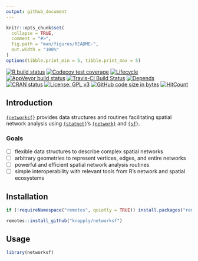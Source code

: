 ```yaml
---
output: github_document
---
```


<!-- README.md is generated from README.Rmd. Please edit that file -->

```r
knitr::opts_chunk$set(
  collapse = TRUE,
  comment = "#>",
  fig.path = "man/figures/README-",
  out.width = "100%"
)
options(tibble.print_min = 5, tibble.print_max = 5)
```


<!-- badges: start -->
[![R build status](https://github.com/knapply/networksf/workflows/R-CMD-check/badge.svg)](https://github.com/knapply/networksf/actions?workflow=R-CMD-check)
[![Codecov test coverage](https://codecov.io/gh/knapply/networksf/branch/master/graph/badge.svg)](https://codecov.io/gh/knapply/networksf?branch=master)
[![Lifecycle](https://img.shields.io/badge/lifecycle-experimental-orange.svg)](https://www.tidyverse.org/lifecycle/#experimental)
[![AppVeyor build status](https://ci.appveyor.com/api/projects/status/github/knapply/networksf?branch=master&svg=true)](https://ci.appveyor.com/project/knapply/networksf)
[![Travis-CI Build Status](https://travis-ci.org/knapply/networksf.svg?branch=master)](https://travis-ci.org/knapply/networksf)
[![Depends](https://img.shields.io/badge/Depends-GNU_R>=3.3-blue.svg)](https://www.r-project.org/)
[![CRAN status](https://www.r-pkg.org/badges/version/networksf)](https://cran.r-project.org/package=networksf)
[![License: GPL v3](https://img.shields.io/badge/License-GPLv3-blue.svg)](https://www.gnu.org/licenses/gpl-3.0)
[![GitHub code size in bytes](https://img.shields.io/github/languages/code-size/knapply/networksf.svg)](https://github.com/knapply/networksf)
[![HitCount](http://hits.dwyl.io/knapply/networksf.svg)](http://hits.dwyl.io/knapply/networksf)
<!-- badges: end -->




## Introduction

[`{networksf}`](https://github.com/knapply/networksf) provides data structures and routines facilitating spatial network analysis using [`{statnet}`](http://statnet.org/)'s [`{network}`](https://cran.r-project.org/web/packages/network/index.html) and [`{sf}`](https://r-spatial.github.io/sf/index.html).

### Goals

- [ ] flexible data structures to describe complex spatial networks
- [ ] arbitrary geometries to represent vertices, edges, and entire networks
- [ ] powerful and efficient spatial network analysis routines
- [ ] simple interoperability with relevant tools from R's network and spatial ecosystems



## Installation

```r
if (!requireNamespace("remotes", quietly = TRUE)) install.packages("remotes")

remotes::install_github("knapply/networksf")
```

## Usage

```r
library(networksf)
```

